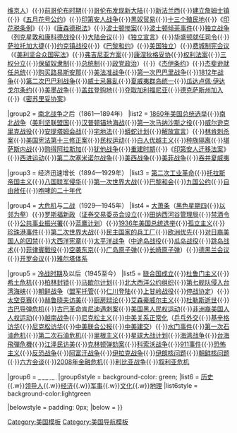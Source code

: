 {{Navbox
|name = 美国历史事件
|title = 美国歷史事件
|state = {{{state|autocollapse}}}
|listclass = hlist

|group1 = 殖民与独立早期（16世纪—1861年）
|list1 = [[美国早期人类|早期人类]]（[[爱斯基摩人]]{{·}}[[维京人]]）{{·}}[[前哥伦布时期]]{{·}}[[哥伦布|哥伦布发现新大陆]]{{·}}[[新法兰西]]{{·}}[[詹姆士镇|建立詹姆士镇]]{{·}}《[[五月花号公约]]》{{·}}[[印第安人|印第安人战争]]{{·}}[[黑奴贸易]]{{·}}[[十三个殖民地]]{{·}}《[[印花税条例]]》{{·}}《[[唐森德税法]]》{{·}}[[波士顿惨案]]{{·}}[[波士顿倾茶事件]]{{·}}[[美国独立战争|独立战争]]（[[列克星敦和康科德战役]]{{·}}[[大陆会议]]{{·}}《[[独立宣言]]》{{·}}[[乔治·华盛顿|华盛顿就任司令]]{{·}}[[萨拉托加大捷]]{{·}}[[约克镇战役]]{{·}}《[[巴黎和约]]》{{·}}[[美国独立]]）{{·}}[[费城制宪会议]]（《[[美利坚合众国宪法]]》{{·}}[[弗吉尼亚方案]]{{·}}[[康涅狄格妥协]]{{·}}[[权利法案]]{{·}}[[三权分立]]{{·}}[[奴隶制度|保留奴隶制]]{{·}}[[总统制]]{{·}}[[政党政治]]）{{·}}《[[杰伊条约]]》{{·}}[[杰斐逊·戴维斯|杰斐逊就任总统]]{{·}}[[路易斯安那購地|购买路易斯安那]]{{·}}[[美法准战争]]{{·}}[[第一次巴巴里战争]]{{·}}[[1812年战争]]{{·}}[[第二次巴巴利战争]]{{·}}[[威士忌暴乱]]{{·}}[[夏威夷群岛|夏威夷群岛统一]]{{·}}[[瓜达卢佩·伊达戈尔条约]]{{·}}[[美墨战争]]{{·}}[[蓋茲登購地|盖兹登购地]]{{·}}[[加利福尼亚州|夺取加利福尼亚]]{{·}}[[德克萨斯州|德克萨斯州加入]]{{·}}《[[密苏里妥协案]]》

|group2 = [[南北战争]]之后（1861—1894年）
|list2 = [[1860年美国总统选举]]{{·}}[[南北战争]]（[[美利坚联盟国]]{{·}}[[汉普顿锚地海战]]{{·}}[[第一次马纳沙斯之役]]{{·}}[[威尔逊克里克战役]]{{·}}[[安提塔姆会战]]{{·}}[[宅地法]]{{·}}[[蟒蛇计划]]{{·}}[[解放黑人奴隶宣言|解放宣言]]）{{·}}[[林肯遇刺案|林肯刺杀案]]{{·}}[[美国宪法第十三修正案]]{{·}}[[民权运动]]{{·}}[[白人優越主義|白人优越主义]]{{·}}[[种族隔离]]{{·}}[[堪萨斯内战]]{{·}}[[阿拉斯加州|购得阿拉斯加]]{{·}}[[猶他戰爭|犹他战争]]{{·}}[[重建時期|重建时期]]{{·}}《[[印第安人迁移法案]]》{{·}}[[西进运动]]{{·}}[[第二次塞米诺尔战争]]{{·}}[[美西战争]]{{·}}[[美菲战争]]{{·}}[[夏威夷州|吞并夏威夷]]

|group3 = 经济迅速增长（1894—1929年）
|list3 = [[第二次工业革命]]{{·}}[[托拉斯帝国主义]]{{·}}[[八国联军侵华]]{{·}}[[第一次世界大战]]{{·}}[[巴黎和会]]{{·}}[[九国公约]]{{·}}[[自由放任]]{{·}}[[咆哮的二十年代]]

|group4 = [[大萧条|大危机]]与[[二战]]（1929—1945年）
|list4 = [[大萧条]]（[[黑色星期四]]{{·}}[[以邻为壑]]）{{·}}[[罗斯福新政]]（[[证券交易所|证券交易委员会设立]]{{·}}[[田纳西河谷管理局]]{{·}}[[禁酒令]]{{·}}[[公共事业振兴署]]{{·}}[[蓝鹰计划]]）{{·}}[[1936年美国总统选举]]{{·}}[[孤立主义]]{{·}}[[珍珠港事件]]{{·}}[[第二次世界大战]]{{·}}[[民主国家的兵工厂]]{{·}}[[欧洲优先]]{{·}}[[对日裔美国人的囚禁]]{{·}}[[大西洋宪章]]{{·}}[[太平洋战争]]（[[中途岛战役]]{{·}}[[瓜島戰役|瓜岛战役]]{{·}}[[跳岛战术]]{{·}}[[菲律賓戰役 (1941年－1942年)|菲律賓戰役]]{{·}}[[空袭东京]]{{·}}[[广岛原子弹爆炸|广岛原子弹]]{{·}}[[长崎原子弹爆炸|长崎原子弹]]）{{·}}[[德黑兰会议]]{{·}}[[开罗会议]]{{·}}[[雅尔塔体系]]

|group5 = [[冷戰|冷战时期]]及以后（1945至今）
|list5 = [[联合国|联合国成立]]{{·}}[[杜鲁门主义]]{{·}}[[希土危机]]{{·}}[[柏林封锁]]{{·}}[[马歇尔计划]]{{·}}[[北大西洋公约组织]]{{·}}[[第七舰队 (美国海军)|第七舰队侵入台湾海峡]]{{·}}[[朝鲜战争]]（[[盟军托管朝鲜时期|盟军托管]]{{·}}[[仁川登陆]]{{·}}[[上甘岭战役]]{{·}}[[朝鲜停战协定|停战协定]]）{{·}}[[太空竞赛]]{{·}}[[赫鲁晓夫访美]]{{·}}[[厨房辩论]]{{·}}[[艾森豪威尔主义]]{{·}}[[杜勒斯逝世]]{{·}}[[古巴导弹危机]]{{·}}[[古巴革命]][[肯尼迪遇刺案]]{{·}}[[美国黑人民权运动]]{{·}}[[非洲裔美国人人权运动 (1955年－1968年)|非洲裔美国人人权运动]]{{·}}[[越南战争]]{{·}}[[尼克松主义]]{{·}}[[中美关系|中美关系正常化]]（[[乒乓外交]]{{·}}[[基辛格访华]]{{·}}[[尼克松访华]]{{·}}[[中美联合公报]]{{·}}[[中美建交]]）{{·}}[[水门事件]]{{·}}[[第一次石油危机]]{{·}}[[第二次石油危机]]{{·}}[[里根主义]]{{·}}[[星球大战计划]]{{·}}[[海湾战争]]{{·}}[[台海飛彈危機]]{{·}}[[江泽民访美]]{{·}}[[克林顿弹劾案]]{{·}}[[科索沃战争]]{{·}}[[911事件]]{{·}}[[恐怖主义]]{{·}}[[反恐战争]]{{·}}[[阿富汗战争 (2001年)|阿富汗战争]]{{·}}[[伊拉克战争]]{{·}}[[伊朗核问题]]{{·}}[[朝鲜核问题]]{{·}}[[六方会谈]]{{·}}[[次貸危機|2008年金融危机]]{{·}}[[利比亚战争]]{{·}}[[叙利亚内战|叙利亚危机]]

|group6 = [[專門史|<span style="color:white;">專門史</span>]]
|group6style = background-color: green;
|list6 = [[美国歷史|历史]]{{.w}}[[美国总统列表|领导人]]{{.w}}[[美国经济|经济]]{{.w}}[[美国军事|军事]]{{.w}}[[美国文化|文化]]{{.w}}[[美国地理|地理]]
|list6style = background-color:lightgreen

|belowstyle = padding: 0px;
|below = 
}}<noinclude>
[[Category:美国模板]]
[[Category:美国导航模板]]
</noinclude>